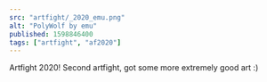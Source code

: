 ---
src: "artfight/_2020_emu.png"
alt: "PolyWolf by emu"
published: 1598846400
tags: ["artfight", "af2020"]
---

Artfight 2020! Second artfight, got some more extremely good art :)

